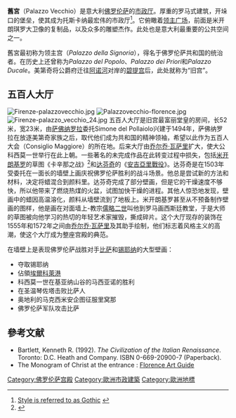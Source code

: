 {{About|意大利||舊宮}}
{{领主广场}}

'''舊宮'''（Palazzo Vecchio）是意大利[[佛罗伦萨|佛罗伦萨]]的[[市政厅|市政厅]]。厚重的罗马式建筑，开垛口的堡垒，使其成为托斯卡纳最宏伟的市政厅<ref>[http://www.art.msu.edu/vrl/tempdid/gothic.html Style is referred to as Gothic] {{webarchive|url=https://web.archive.org/web/20070624162733/http://www.art.msu.edu/vrl/tempdid/gothic.html |date=2007-06-24 }}</ref>。它俯瞰着[[领主广场|领主广场]]，前面是米开朗琪罗大卫像的复制品，以及众多的雕塑杰作。此处也是意大利最重要的公共空间之一。

舊宮最初称为领主宫（''Palazzo della Signoria''），得名于佛罗伦萨共和国的统治者。在历史上还曾称为''Palazzo del Popolo''、''Palazzo dei Priori''和''Palazzo Ducale''。美第奇将公爵府迁往[[阿诺河|阿诺河]]对岸的[[碧提宫|碧提宫]]后，此处就称为“旧宫”。

==五百人大厅==

[[File:Firenze-palazzovecchio.jpg|thumb]]
[[File:Palazzovecchio-florence.jpg|thumb]][[File:Firenze-palazzo_vecchio_24.jpg|thumb]]
五百人大厅是旧宫最富丽堂皇的房间，长52米，宽23米，由[[萨佛纳罗拉|萨佛纳罗拉]]委托Simone del Pollaiolo兴建于1494年，萨佛纳罗拉在放逐美第奇家族之后，取代他们成为共和国的精神领袖，希望以此作为五百人大会（Consiglio Maggiore）的所在地。后来大厅由[[乔尔乔·瓦萨里|乔尔乔·瓦萨里]]扩大，使大公科西莫一世举行在此上朝。一些著名的未完成作品在此转变过程中损失，包括[[米开朗基罗|米开朗基罗]]的草图《卡辛那之战》<ref>{{Cite web |url=http://www.wga.hu/html/m/michelan/4drawing/cascina/cascina1.html |title=wga.hu |access-date=2009-05-01 |archive-date=2018-12-16 |archive-url=https://web.archive.org/web/20181216041219/https://www.wga.hu/html/m/michelan/4drawing/cascina/cascina1.html |dead-url=no }}</ref>和[[达芬奇|达芬奇]]的《[[安吉亞里戰役_(繪畫)|安吉亞里戰役]]》。达芬奇是在1503年受委托在一面长的墙壁上画庆祝佛罗伦萨胜利的战斗场景。他总是尝试新的方法和材料，决定将蜡混合到颜料里。达芬奇完成了部分壁画，但是它的干燥速度不够快，所以他带来了燃烧热煤的火盆，试图加快干燥的进程。其他人惊恐地发现，壁画中的蜡因高温溶化，颜料从墙壁流到了地板上。米开朗基罗甚至从不预备制作壁画的图样，他是画在对面墙上-教宗[[儒略二世|儒略二世]]叫他到罗马画西斯廷教堂，于是大师的草图被向他学习的热切的年轻艺术家摧毁，撕成碎片。这个大厅现存的装饰在1555年和1572年之间由[[乔尔乔·瓦萨里|乔尔乔·瓦萨里]]及其助手绘制，他们标志着风格主义的高潮，使这个大厅成为整座宫殿的典范。

在墙壁上是表现佛罗伦萨战胜对手[[比萨|比萨]]和[[锡耶纳|锡耶纳]]的大型壁画：
*夺取锡耶纳 
*佔領[[埃爾科萊港|埃爾科萊港]]
*科西莫一世在基亚纳山谷的马西亚诺的胜利 
*在圣温琴佐塔击败比萨人
*奥地利的马克西米安企图征服里窝那
*佛罗伦萨军队攻击比萨

==參考文献==
<div class="references-small">
<references />
</div>
*Bartlett, Kenneth R. (1992). ''The Civilization of the Italian Renaissance''. Toronto: D.C. Heath and Company. ISBN 0-669-20900-7 (Paperback). 
*The Monogram of Christ at the entrance : [http://www.mega.it/eng/egui/monu/smodifi.htm Florence Art Guide] {{Wayback|url=http://www.mega.it/eng/egui/monu/smodifi.htm |date=20190619192254 }}

{{coord|43.769315|N|11.256174|E|type:landmark_region:IT|display=title}}

{{佛罗伦萨地标}}

{{Authority control}}
[[Category:佛罗伦萨宫殿|Category:佛罗伦萨宫殿]]
[[Category:歐洲市政建築|Category:歐洲市政建築]]
[[Category:歐洲地標|Category:歐洲地標]]